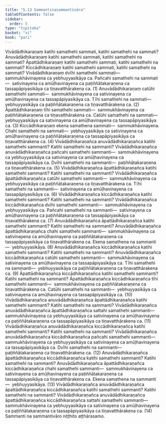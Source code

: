 ```yaml
---
title: "5.13 Sammantinasammantivāra"
tableOfContents: false
sidebar:
  order: 5
type: "tipitaka"
basket: "vi"
book: "pari"
---
```



<DynamicBreadcrumb />

<Division number="308" book="pari" bookNo="5" page="197">

<Paragraph number="1347" book="pari">
Vivādādhikaraṇaṃ katihi samathehi sammati, katihi samathehi na sammati? Anuvādādhikaraṇaṃ katihi samathehi sammati, katihi samathehi na sammati? Āpattādhikaraṇaṃ katihi samathehi sammati, katihi samathehi na sammati? Kiccādhikaraṇaṃ katihi samathehi sammati, katihi samathehi na sammati?
</Paragraph>

<Paragraph number="1348" book="pari">
Vivādādhikaraṇaṃ dvīhi samathehi sammati—  sammukhāvinayena ca yebhuyyasikāya ca. Pañcahi samathehi na sammati—  sativinayena ca amūḷhavinayena ca paṭiññātakaraṇena ca tassapāpiyasikāya ca tiṇavatthārakena ca. (1)
</Paragraph>

<Paragraph number="1349" book="pari">
Anuvādādhikaraṇaṃ catūhi samathehi sammati—  sammukhāvinayena ca sativinayena ca amūḷhavinayena ca tassapāpiyasikāya ca. Tīhi samathehi na sammati—  yebhuyyasikāya ca paṭiññātakaraṇena ca tiṇavatthārakena ca. (2)
</Paragraph>

<Paragraph number="1350" book="pari">
Āpattādhikaraṇaṃ tīhi samathehi sammati—  sammukhāvinayena ca paṭiññātakaraṇena ca tiṇavatthārakena ca. Catūhi samathehi na sammati—  yebhuyyasikāya ca sativinayena ca amūḷhavinayena ca tassapāpiyasikāya ca. (3)
</Paragraph>

<Paragraph number="1351" book="pari">
Kiccādhikaraṇaṃ ekena samathena sammati—  sammukhāvinayena. Chahi samathehi na sammati—  yebhuyyasikāya ca sativinayena ca amūḷhavinayena ca paṭiññātakaraṇena ca tassapāpiyasikāya ca tiṇavatthārakena ca. (4)
</Paragraph>

<Paragraph number="1352" book="pari">
Vivādādhikaraṇañca anuvādādhikaraṇañca katihi samathehi sammanti? Katihi samathehi na sammanti? Vivādādhikaraṇañca anuvādādhikaraṇañca pañcahi samathehi sammanti—  sammukhāvinayena ca yebhuyyasikāya ca sativinayena ca amūḷhavinayena ca tassapāpiyasikāya ca. Dvīhi samathehi na sammanti—  paṭiññātakaraṇena ca tiṇavatthārakena ca. (5)
</Paragraph>

<Paragraph number="1353" book="pari">
Vivādādhikaraṇañca āpattādhikaraṇañca katihi samathehi sammanti? Katihi samathehi na sammanti? Vivādādhikaraṇañca āpattādhikaraṇañca catūhi samathehi sammanti—  sammukhāvinayena ca yebhuyyasikāya ca paṭiññātakaraṇena ca tiṇavatthārakena ca. Tīhi samathehi na sammanti—  sativinayena ca amūḷhavinayena ca tassapāpiyasikāya ca. (6)
</Paragraph>

<Paragraph number="1354" book="pari">
Vivādādhikaraṇañca kiccādhikaraṇañca katihi samathehi sammanti? Katihi samathehi na sammanti? Vivādādhikaraṇañca kiccādhikaraṇañca dvīhi samathehi sammanti—  sammukhāvinayena ca yebhuyyasikāya ca. Pañcahi samathehi na sammanti—  sativinayena ca amūḷhavinayena ca paṭiññātakaraṇena ca tassapāpiyasikāya ca tiṇavatthārakena ca. (7)
</Paragraph>

<Paragraph number="1355" book="pari">
Anuvādādhikaraṇañca āpattādhikaraṇañca katihi samathehi sammanti? Katihi samathehi na sammanti? Anuvādādhikaraṇañca āpattādhikaraṇañca chahi samathehi sammanti—  sammukhāvinayena ca sativinayena ca amūḷhavinayena ca paṭiññātakaraṇena ca tassapāpiyasikāya ca tiṇavatthārakena ca. Ekena samathena na sammanti—  yebhuyyasikāya. (8)
</Paragraph>

<Paragraph number="1356" book="pari">
Anuvādādhikaraṇañca kiccādhikaraṇañca katihi samathehi sammanti? Katihi samathehi na sammanti? Anuvādādhikaraṇañca kiccādhikaraṇañca catūhi samathehi sammanti—  sammukhāvinayena ca sativinayena ca amūḷhavinayena ca tassapāpiyasikāya ca. Tīhi samathehi na sammanti—  yebhuyyasikāya ca paṭiññātakaraṇena ca tiṇavatthārakena ca. (9)
</Paragraph>

<Paragraph number="1357" book="pari">
Āpattādhikaraṇañca kiccādhikaraṇañca katihi samathehi sammanti? Katihi samathehi na sammanti? Āpattādhikaraṇañca kiccādhikaraṇañca tīhi samathehi sammanti—  sammukhāvinayena ca paṭiññātakaraṇena ca tiṇavatthārakena ca. Catūhi samathehi na sammanti—  yebhuyyasikāya ca sativinayena ca amūḷhavinayena ca tassapāpiyasikāya ca. (10)
</Paragraph>

<Paragraph number="1358" book="pari">
Vivādādhikaraṇañca anuvādādhikaraṇañca āpattādhikaraṇañca katihi samathehi sammanti? Katihi samathehi na sammanti? Vivādādhikaraṇañca anuvādādhikaraṇañca āpattādhikaraṇañca sattahi samathehi sammanti—  sammukhāvinayena ca yebhuyyasikāya ca sativinayena ca amūḷhavinayena ca paṭiññātakaraṇena ca tassapāpiyasikāya ca tiṇavatthārakena ca. (11)
</Paragraph>

<Paragraph number="1359" book="pari">
Vivādādhikaraṇañca anuvādādhikaraṇañca kiccādhikaraṇañca katihi samathehi sammanti? Katihi samathehi na sammanti? Vivādādhikaraṇañca anuvādādhikaraṇañca kiccādhikaraṇañca pañcahi samathehi sammanti—  sammukhāvinayena ca yebhuyyasikāya ca sativinayena ca amūḷhavinayena ca tassapāpiyasikāya ca. Dvīhi samathehi na sammanti—  paṭiññātakaraṇena ca tiṇavatthārakena ca. (12)
</Paragraph>

<Paragraph number="1360" book="pari">
Anuvādādhikaraṇañca āpattādhikaraṇañca kiccādhikaraṇañca katihi samathehi sammanti? Katihi samathehi na sammanti? Anuvādādhikaraṇañca āpattādhikaraṇañca kiccādhikaraṇañca chahi samathehi sammanti—  sammukhāvinayena ca sativinayena ca amūḷhavinayena ca paṭiññātakaraṇena ca tassapāpiyasikāya ca tiṇavatthārakena ca. Ekena samathena na sammanti—  yebhuyyasikāya. (13)
</Paragraph>

<Paragraph number="1361" book="pari">
Vivādādhikaraṇañca anuvādādhikaraṇañca āpattādhikaraṇañca kiccādhikaraṇañca katihi samathehi sammanti? Katihi samathehi na sammanti? Vivādādhikaraṇañca anuvādādhikaraṇañca āpattādhikaraṇañca kiccādhikaraṇañca sattahi samathehi sammanti—  sammukhāvinayena ca yebhuyyasikāya ca sativinayena ca amūḷhavinayena ca paṭiññātakaraṇena ca tassapāpiyasikāya ca tiṇavatthārakena ca. (14)

</Paragraph>
</Division>

<Paragraph number="1362" type="center" book="pari">
Sammanti na sammantivāro niṭṭhito aṭṭhārasamo.
</Paragraph>